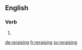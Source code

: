 ==English==

===Verb===
{{head|en}}

# {{present participle of|reraise|lang=en}}

[[de:reraising]]
[[fr:reraising]]
[[sv:reraising]]